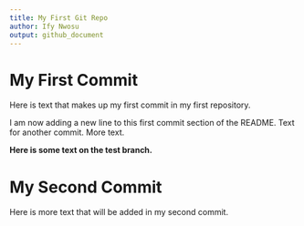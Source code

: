 ```yaml
---
title: My First Git Repo
author: Ify Nwosu
output: github_document 
--- 
```


# My First Commit 

Here is text that makes up my first commit in my first repository.

I am now adding a new line to this first commit section of the README. Text for another commit. More text.

__Here is some text on the test branch.__

# My Second Commit 


Here is more text that will be added in my second commit.
